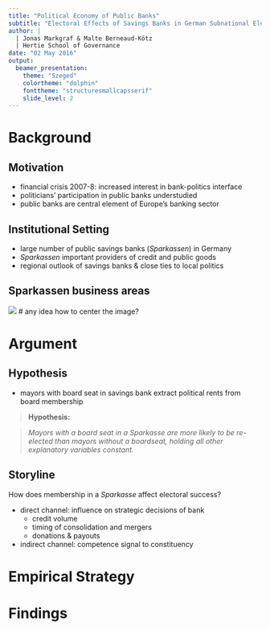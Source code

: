 ```yaml
---
title: "Political Economy of Public Banks"
subtitle: "Electoral Effects of Savings Banks in German Subnational Elections"
author: |
  | Jonas Markgraf & Malte Berneaud-Kötz
  | Hertie School of Governance
date: "02 May 2016"
output: 
  beamer_presentation:
    theme: "Szeged"
    colortheme: "dolphin"
    fonttheme: "structuresmallcapsserif"
    slide_level: 2
---
```


# Background
## Motivation

- financial crisis 2007-8: increased interest in bank-politics interface
- politicians' participation in public banks understudied
- public banks are central element of Europe's banking sector

## Institutional Setting

- large number of public savings banks (*Sparkassen*) in Germany
- *Sparkassen* important providers of credit and public goods
- regional outlook of savings banks & close ties to local politics

## Sparkassen business areas

![](SavingsBank_map.png) # any idea how to center the image?


# Argument
## Hypothesis
- mayors with board seat in savings bank extract political rents from board membership

 > **Hypothesis:**

 > *Mayors with a board seat in a Sparkasse are more likely to be re-elected than mayors without a boardseat, holding all other explanatory variables constant.*

## Storyline
How does membership in a *Sparkasse* affect electoral success?

* direct channel: influence on strategic decisions of bank
     + credit volume
     + timing of consolidation and mergers
     + donations & payouts

* indirect channel: competence signal to constituency

# Empirical Strategy

# Findings